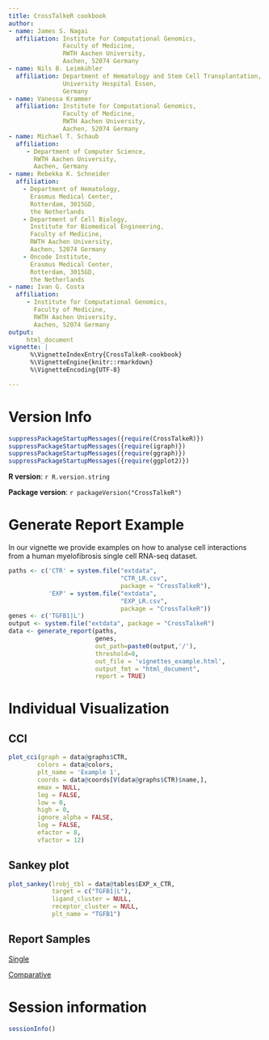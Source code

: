 ```yaml
---
title: CrossTalkeR cookbook
author:
- name: James S. Nagai
  affiliation: Institute for Computational Genomics,
               Faculty of Medicine,
               RWTH Aachen University,
               Aachen, 52074 Germany
- name: Nils B. Leimkühler
  affiliation: Department of Hematology and Stem Cell Transplantation,
               University Hospital Essen,
               Germany
- name: Vanessa Krammer
  affiliation: Institute for Computational Genomics,
               Faculty of Medicine,
               RWTH Aachen University,
               Aachen, 52074 Germany
- name: Michael T. Schaub
  affiliation:
     - Department of Computer Science,
       RWTH Aachen University,
       Aachen, Germany
- name: Rebekka K. Schneider
  affiliation:
    - Department of Hematology,
      Erasmus Medical Center,
      Rotterdam, 3015GD,
      the Netherlands
    - Department of Cell Biology,
      Institute for Biomedical Engineering,
      Faculty of Medicine,
      RWTH Aachen University,
      Aachen, 52074 Germany
    - Oncode Institute,
      Erasmus Medical Center,
      Rotterdam, 3015GD,
      the Netherlands
- name: Ivan G. Costa
  affiliation:
     - Institute for Computational Genomics,
       Faculty of Medicine,
       RWTH Aachen University,
       Aachen, 52074 Germany
output:
     html_document
vignette: |
      %\VignetteIndexEntry{CrossTalkeR-cookbook}
      %\VignetteEngine{knitr::rmarkdown}
      %\VignetteEncoding{UTF-8}

---
```



# Version Info
```r
suppressPackageStartupMessages({require(CrossTalkeR)})
suppressPackageStartupMessages({require(igraph)})
suppressPackageStartupMessages({require(ggraph)})
suppressPackageStartupMessages({require(ggplot2)})

```

**R version**: `r R.version.string`

**Package version**: `r packageVersion("CrossTalkeR")`

# Generate Report Example
In our vignette we provide examples on how to analyse cell interactions from a human myelofibrosis single cell RNA-seq dataset.


```r
paths <- c('CTR' = system.file("extdata",
                               "CTR_LR.csv",
                               package = "CrossTalkeR"),
           'EXP' = system.file("extdata",
                               "EXP_LR.csv",
                               package = "CrossTalkeR"))
genes <- c('TGFB1|L')
output <- system.file("extdata", package = "CrossTalkeR")
data <- generate_report(paths,
                        genes,
                        out_path=paste0(output,'/'),
                        threshold=0,
                        out_file = 'vignettes_example.html',
                        output_fmt = "html_document",
                        report = TRUE)
```

# Individual Visualization

## CCI
```r
plot_cci(graph = data@graphs$CTR,
        colors = data@colors,
        plt_name = 'Example 1',
        coords = data@coords[V(data@graphs$CTR)$name,],
        emax = NULL,
        leg = FALSE,
        low = 0,
        high = 0,
        ignore_alpha = FALSE,
        log = FALSE,
        efactor = 8,
        vfactor = 12)

```

## Sankey plot
```r
plot_sankey(lrobj_tbl = data@tables$EXP_x_CTR,
            target = c("TGFB1|L"),
            ligand_cluster = NULL,
            receptor_cluster = NULL,
            plt_name = "TGFB1")

```

## Report Samples

[Single](Single_vignettes_example.html)

[Comparative](Comparative_vignettes_example.html)


# Session information {.unnumbered}

```r
sessionInfo()
```
